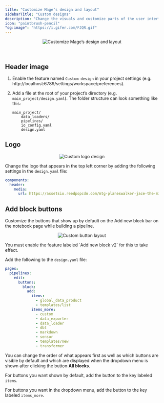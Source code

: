 ```yaml
---
title: "Customize Mage’s design and layout"
sidebarTitle: "Custom designs"
description: "Change the visuals and customize parts of the user interface to best suite your needs."
icon: "paintbrush-pencil"
"og:image": "https://i.gifer.com/FJQR.gif"
---
```


<Frame>
    <p align="center">
    <img
        alt="Customize Mage’s design and layout"
        src="https://i.gifer.com/FJQR.gif"
    />
    </p>
</Frame>

<br />

## Header image

1. Enable the feature named `Custom design` in your project settings (e.g. http://localhost:6789/settings/workspace/preferences).
1. Add a file at the root of your project’s directory (e.g. `main_project/design.yaml`). 
    The folder structure can look something like this:

    ```
    main_project/
        data_loaders/
        pipelines/
        io_config.yaml
        design.yaml
    ```

## Logo

<Frame>
    <p align="center">
    <img
        alt="Custom logo design"
        src="https://github.com/mage-ai/assets/blob/main/platform/design-header-logo.png?raw=true"
    />
    </p>
</Frame>


Change the logo that appears in the top left corner by adding the following settings in the
`design.yaml` file:

```yaml
components:
  header:
    media:
      url: https://assetsio.reedpopcdn.com/mtg-planeswalker-jace-the-mind-sculptor-artwork.jpg
```

## Add block buttons

Customize the buttons that show up by default on the Add new block bar on the notebook page
while building a pipeline.

<Frame>
    <p align="center">
    <img
        alt="Custom button layout"
        src="https://github.com/mage-ai/assets/blob/main/platform/design-add-block_buttons.png?raw=true"
    />
    </p>
</Frame>


<Note>
    You must enable the feature labeled `Add new block v2` for this to take effect.
</Note>

Add the following to the `design.yaml` file:

```yaml
pages:
  pipelines:
    edit:
      buttons:
        block:
          add:
            items:
              - global_data_product
              - templates/list
            items_more:
              - custom
              - data_exporter
              - data_loader
              - dbt
              - markdown
              - sensor
              - templates/new
              - transformer
```

You can change the order of what appears first as well as which buttons are visible by default
and which are displayed when the dropdown menu is shown after clicking the button <b>All blocks</b>.

For buttons you want shown by default, add the button to the key labeled `items`.

For buttons you want in the dropdown menu, add the button to the key labeled `items_more`.
